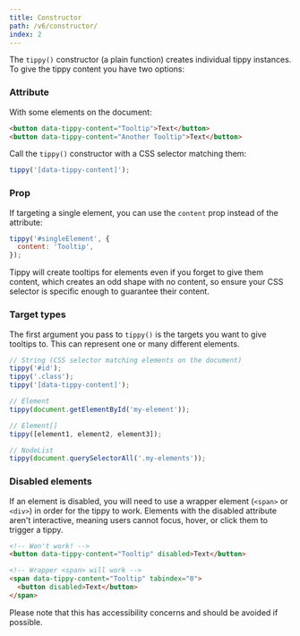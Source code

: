 ---
title: Constructor
path: /v6/constructor/
index: 2
---

The `tippy()` constructor (a plain function) creates individual tippy instances.
To give the tippy content you have two options:

### Attribute

With some elements on the document:

```html
<button data-tippy-content="Tooltip">Text</button>
<button data-tippy-content="Another Tooltip">Text</button>
```

Call the `tippy()` constructor with a CSS selector matching them:

```js
tippy('[data-tippy-content]');
```

### Prop

If targeting a single element, you can use the `content` prop instead of the
attribute:

```js
tippy('#singleElement', {
  content: 'Tooltip',
});
```

Tippy will create tooltips for elements even if you forget to give them content,
which creates an odd shape with no content, so ensure your CSS selector is
specific enough to guarantee their content.

### Target types

The first argument you pass to `tippy()` is the targets you want to give
tooltips to. This can represent one or many different elements.

```js
// String (CSS selector matching elements on the document)
tippy('#id');
tippy('.class');
tippy('[data-tippy-content]');

// Element
tippy(document.getElementById('my-element'));

// Element[]
tippy([element1, element2, element3]);

// NodeList
tippy(document.querySelectorAll('.my-elements'));
```

### Disabled elements

If an element is disabled, you will need to use a wrapper element (`<span>` or
`<div>`) in order for the tippy to work. Elements with the disabled attribute
aren't interactive, meaning users cannot focus, hover, or click them to trigger
a tippy.

```html
<!-- Won't work! -->
<button data-tippy-content="Tooltip" disabled>Text</button>

<!-- Wrapper <span> will work -->
<span data-tippy-content="Tooltip" tabindex="0">
  <button disabled>Text</button>
</span>
```

Please note that this has accessibility concerns and should be avoided if
possible.
